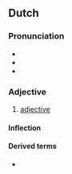 ==Dutch==

===Pronunciation===
* {{IPA|/bɛi̯ˈvux.lək/|lang=nl}}
* {{audio|Nl-bijvoeglijk.ogg|Audio|lang=nl}}
* {{hyphenation|bij|voeg|lijk|lang=nl}}

===Adjective===
{{nl-adj}}

# [[adjective]]

====Inflection====
{{nl-decl-adj}}

====Derived terms====
* {{l|nl|bijvoeglijk naamwoord}}
